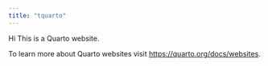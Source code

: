 ```yaml
---
title: "tquarto"
---
```


Hi This is a Quarto website.

To learn more about Quarto websites visit <https://quarto.org/docs/websites>.
